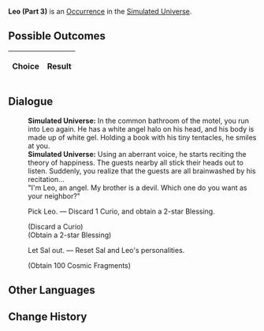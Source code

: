 {{Simulated Universe Event Infobox
|title         = Leo (Part 3)
|image         = Random Event Twin.png
|type          =
|domains_su    = Occurrence
|domains_ext   = Occurrence
|domains_swarm = 
|domains_gng   = 
|requirements  =
|prev          = {{tx}}
|next          = {{tx}}
|indexRewards  =
|characters    = 
}}
'''Leo (Part 3)''' is an [[Simulated Universe/Occurrence|Occurrence]] in the [[Simulated Universe]].

==Possible Outcomes==
{| class="article-table"
!Choice
!Result

|}

<!--
==Gameplay Notes==

-->
==Dialogue==
{{Dialogue Start}}
:'''Simulated Universe:''' In the common bathroom of the motel, you run into Leo again. He has a white angel halo on his head, and his body is made up of white gel. Holding a book with his tiny tentacles, he smiles at you.
:'''Simulated Universe:''' Using an aberrant voice, he starts reciting the theory of happiness. The guests nearby all stick their heads out to listen. Suddenly, you realize that the guests are all brainwashed by his recitation...
:"I'm Leo, an angel. My brother is a devil. Which one do you want as your neighbor?"
:{{DIcon|Star}} Pick Leo. &mdash; Discard 1 Curio, and obtain a 2-star Blessing.
:;(Discard a Curio)
:;(Obtain a 2-star Blessing)
:{{DIcon|Star}} Let Sal out. &mdash; Reset Sal and Leo's personalities.
:;(Obtain 100 Cosmic Fragments)
{{Dialogue End}}

==Other Languages==
{{Other Languages
|en   = Leo (Part 3)
|zhs  = 里奥（其三）
|zht  = 里奧（其三）
|ja   = リオ（その3）
|ko   = 레오 (3)
|es   = Leo (III)
|fr   = Leo (partie 3)
|ru   = Лео III
|th   = Leo (3)
|vi   = Leo 3
|de   = Leo (Teil 3)
|id   = Leo (3)
|pt   = Leo (Parte 3)
}}

==Change History==
{{Change History|1.0}}
